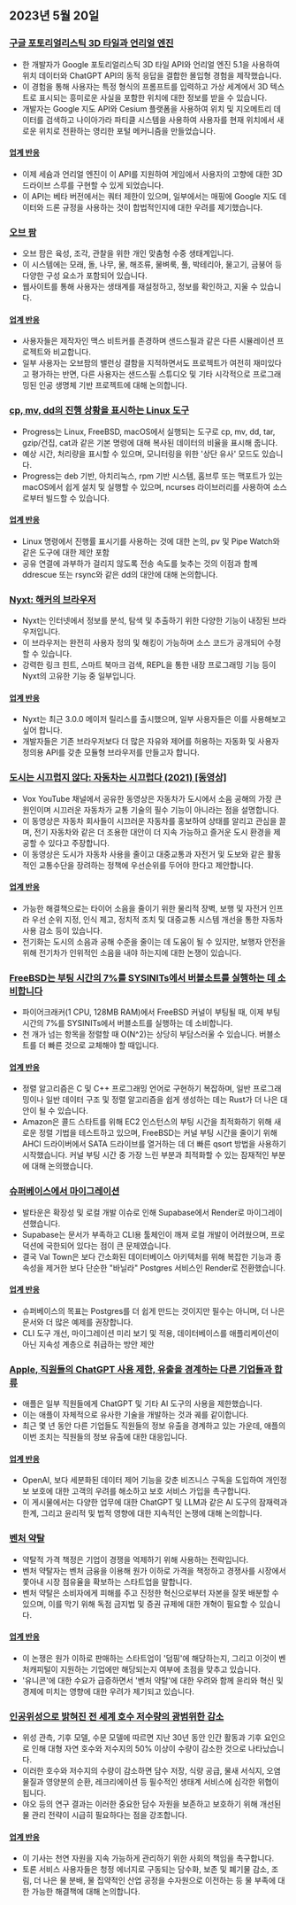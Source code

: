 

<CallToAction />

<Steps>

## 2023년 5월 20일

### [구글 포토리얼리스틱 3D 타일과 언리얼 엔진](https://nilsbakker.nl/portfolio/3d-tiles/)

- 한 개발자가 Google 포토리얼리스틱 3D 타일 API와 언리얼 엔진 5.1을 사용하여 위치 데이터와 ChatGPT API의 동적 응답을 결합한 몰입형 경험을 제작했습니다.
- 이 경험을 통해 사용자는 특정 형식의 프롬프트를 입력하고 가상 세계에서 3D 텍스트로 표시되는 흥미로운 사실을 포함한 위치에 대한 정보를 받을 수 있습니다.
- 개발자는 Google 지도 API와 Cesium 플랫폼을 사용하여 위치 및 지오메트리 데이터를 검색하고 나이아가라 파티클 시스템을 사용하여 사용자를 현재 위치에서 새로운 위치로 전환하는 영리한 포털 메커니즘을 만들었습니다.

#### [업계 반응](http://news.ycombinator.com/item?id=36000631)

- 이제 세슘과 언리얼 엔진이 이 API를 지원하여 게임에서 사용자의 고향에 대한 3D 드라이브 스루를 구현할 수 있게 되었습니다.
- 이 API는 베타 버전에서는 쿼터 제한이 있으며, 일부에서는 매핑에 Google 지도 데이터와 드론 규정을 사용하는 것이 합법적인지에 대한 우려를 제기했습니다.

### [오브 팜](https://orb.farm/)

- 오브 팜은 육성, 조각, 관찰을 위한 개인 맞춤형 수중 생태계입니다.
- 이 시스템에는 모래, 돌, 나무, 물, 해조류, 물벼룩, 풀, 박테리아, 물고기, 금붕어 등 다양한 구성 요소가 포함되어 있습니다.
- 웹사이트를 통해 사용자는 생태계를 재설정하고, 정보를 확인하고, 지울 수 있습니다.

#### [업계 반응](http://news.ycombinator.com/item?id=35999835)

- 사용자들은 제작자인 맥스 비트커를 존경하며 샌드스필과 같은 다른 시뮬레이션 프로젝트와 비교합니다.
- 일부 사용자는 오브팜의 밸런싱 결함을 지적하면서도 프로젝트가 여전히 재미있다고 평가하는 반면, 다른 사용자는 샌드스필 스튜디오 및 기타 시각적으로 프로그래밍된 인공 생명체 기반 프로젝트에 대해 논의합니다.

### [cp, mv, dd의 진행 상황을 표시하는 Linux 도구](https://github.com/Xfennec/progress)

- Progress는 Linux, FreeBSD, macOS에서 실행되는 도구로 cp, mv, dd, tar, gzip/건집, cat과 같은 기본 명령에 대해 복사된 데이터의 비율을 표시해 줍니다.
- 예상 시간, 처리량을 표시할 수 있으며, 모니터링을 위한 '상단 유사' 모드도 있습니다.
- Progress는 deb 기반, 아치리눅스, rpm 기반 시스템, 홈브루 또는 맥포트가 있는 macOS에서 쉽게 설치 및 실행할 수 있으며, ncurses 라이브러리를 사용하여 소스로부터 빌드할 수 있습니다.

#### [업계 반응](http://news.ycombinator.com/item?id=36000407)

- Linux 명령에서 진행률 표시기를 사용하는 것에 대한 논의, pv 및 Pipe Watch와 같은 도구에 대한 제안 포함
- 공유 연결에 과부하가 걸리지 않도록 전송 속도를 늦추는 것의 이점과 함께 ddrescue 또는 rsync와 같은 dd의 대안에 대해 논의합니다.

### [Nyxt: 해커의 브라우저](https://nyxt.atlas.engineer/)

- Nyxt는 인터넷에서 정보를 분석, 탐색 및 추출하기 위한 다양한 기능이 내장된 브라우저입니다.
- 이 브라우저는 완전히 사용자 정의 및 해킹이 가능하며 소스 코드가 공개되어 수정할 수 있습니다.
- 강력한 링크 힌트, 스마트 북마크 검색, REPL을 통한 내장 프로그래밍 기능 등이 Nyxt의 고유한 기능 중 일부입니다.

#### [업계 반응](http://news.ycombinator.com/item?id=36006423)

- Nyxt는 최근 3.0.0 메이저 릴리스를 출시했으며, 일부 사용자들은 이를 사용해보고 싶어 합니다.
- 개발자들은 기존 브라우저보다 더 많은 자유와 제어를 허용하는 자동화 및 사용자 정의용 API를 갖춘 모듈형 브라우저를 만들고자 합니다.

### [도시는 시끄럽지 않다: 자동차는 시끄럽다 (2021) [동영상]](https://www.youtube.com/watch?v=CTV-wwszGw8)

- Vox YouTube 채널에서 공유한 동영상은 자동차가 도시에서 소음 공해의 가장 큰 원인이며 시끄러운 자동차가 교통 기술의 필수 기능이 아니라는 점을 설명합니다.
- 이 동영상은 자동차 회사들이 시끄러운 자동차를 홍보하여 상태를 알리고 관심을 끌며, 전기 자동차와 같은 더 조용한 대안이 더 지속 가능하고 즐거운 도시 환경을 제공할 수 있다고 주장합니다.
- 이 동영상은 도시가 자동차 사용을 줄이고 대중교통과 자전거 및 도보와 같은 활동적인 교통수단을 장려하는 정책에 우선순위를 두어야 한다고 제안합니다.

#### [업계 반응](http://news.ycombinator.com/item?id=35999950)

- 가능한 해결책으로는 타이어 소음을 줄이기 위한 물리적 장벽, 보행 및 자전거 인프라 우선 순위 지정, 인식 제고, 정치적 조치 및 대중교통 시스템 개선을 통한 자동차 사용 감소 등이 있습니다.
- 전기화는 도시의 소음과 공해 수준을 줄이는 데 도움이 될 수 있지만, 보행자 안전을 위해 전기차가 인위적인 소음을 내야 하는지에 대한 논쟁이 있습니다.

### [FreeBSD는 부팅 시간의 7%를 SYSINITs에서 버블소트를 실행하는 데 소비합니다](https://twitter.com/cperciva/status/1659558311920914432)

- 파이어크래커(1 CPU, 128MB RAM)에서 FreeBSD 커널이 부팅될 때, 이제 부팅 시간의 7%를 SYSINITs에서 버블소트를 실행하는 데 소비합니다.
- 천 개가 넘는 항목을 정렬할 때 O(N^2)는 상당히 부담스러울 수 있습니다. 버블소트를 더 빠른 것으로 교체해야 할 때입니다.

#### [업계 반응](http://news.ycombinator.com/item?id=36002574)

- 정렬 알고리즘은 C 및 C++ 프로그래밍 언어로 구현하기 복잡하며, 일반 프로그래밍이나 일반 데이터 구조 및 정렬 알고리즘을 쉽게 생성하는 데는 Rust가 더 나은 대안이 될 수 있습니다.
- Amazon은 콜드 스타트를 위해 EC2 인스턴스의 부팅 시간을 최적화하기 위해 새로운 정렬 기법을 테스트하고 있으며, FreeBSD는 커널 부팅 시간을 줄이기 위해 AHCI 드라이버에서 SATA 드라이브를 열거하는 데 더 빠른 qsort 방법을 사용하기 시작했습니다. 커널 부팅 시간 중 가장 느린 부분과 최적화할 수 있는 잠재적인 부분에 대해 논의했습니다.

### [슈퍼베이스에서 마이그레이션](https://blog.val.town/blog/migrating-from-supabase)

- 발타운은 확장성 및 로컬 개발 이슈로 인해 Supabase에서 Render로 마이그레이션했습니다.
- Supabase는 문서가 부족하고 CLI용 툴체인이 깨져 로컬 개발이 어려웠으며, 프로덕션에 국한되어 있다는 점이 큰 문제였습니다.
- 결국 Val Town은 보다 간소화된 데이터베이스 아키텍처를 위해 복잡한 기능과 종속성을 제거한 보다 단순한 "바닐라" Postgres 서비스인 Render로 전환했습니다.

#### [업계 반응](http://news.ycombinator.com/item?id=36004925)

- 슈퍼베이스의 목표는 Postgres를 더 쉽게 만드는 것이지만 필수는 아니며, 더 나은 문서와 더 많은 예제를 권장합니다.
- CLI 도구 개선, 마이그레이션 미리 보기 및 적용, 데이터베이스를 애플리케이션이 아닌 지속성 계층으로 취급하는 방안 제안

### [Apple, 직원들의 ChatGPT 사용 제한, 유출을 경계하는 다른 기업들과 합류](https://www.wsj.com/articles/apple-restricts-use-of-chatgpt-joining-other-companies-wary-of-leaks-d44d7d34)

- 애플은 일부 직원들에게 ChatGPT 및 기타 AI 도구의 사용을 제한했습니다.
- 이는 애플이 자체적으로 유사한 기술을 개발하는 것과 궤를 같이합니다.
- 최근 몇 년 동안 다른 기업들도 직원들의 정보 유출을 경계하고 있는 가운데, 애플의 이번 조치는 직원들의 정보 유출에 대한 대응입니다.

#### [업계 반응](http://news.ycombinator.com/item?id=36000079)

- OpenAI, 보다 세분화된 데이터 제어 기능을 갖춘 비즈니스 구독을 도입하여 개인정보 보호에 대한 고객의 우려를 해소하고 보호 서비스 가입을 촉구합니다.
- 이 게시물에서는 다양한 업무에 대한 ChatGPT 및 LLM과 같은 AI 도구의 잠재력과 한계, 그리고 윤리적 및 법적 영향에 대한 지속적인 논쟁에 대해 논의합니다.

### [벤처 약탈](https://papers.ssrn.com/sol3/papers.cfm?abstract_id=4437360)

- 약탈적 가격 책정은 기업이 경쟁을 억제하기 위해 사용하는 전략입니다.
- 벤처 약탈자는 벤처 금융을 이용해 원가 이하로 가격을 책정하고 경쟁사를 시장에서 쫓아내 시장 점유율을 확보하는 스타트업을 말합니다.
- 벤처 약탈은 소비자에게 피해를 주고 진정한 혁신으로부터 자본을 잘못 배분할 수 있으며, 이를 막기 위해 독점 금지법 및 증권 규제에 대한 개혁이 필요할 수 있습니다.

#### [업계 반응](http://news.ycombinator.com/item?id=36003096)

- 이 논쟁은 원가 이하로 판매하는 스타트업이 '덤핑'에 해당하는지, 그리고 이것이 벤처캐피털이 지원하는 기업에만 해당되는지 여부에 초점을 맞추고 있습니다.
- '유니콘'에 대한 수요가 급증하면서 '벤처 약탈'에 대한 우려와 함께 윤리와 혁신 및 경제에 미치는 영향에 대한 우려가 제기되고 있습니다.

### [인공위성으로 밝혀진 전 세계 호수 저수량의 광범위한 감소](https://www.science.org/doi/10.1126/science.abo2812)

- 위성 관측, 기후 모델, 수문 모델에 따르면 지난 30년 동안 인간 활동과 기후 요인으로 인해 대형 자연 호수와 저수지의 50% 이상이 수량이 감소한 것으로 나타났습니다.
- 이러한 호수와 저수지의 수량이 감소하면 담수 저장, 식량 공급, 물새 서식지, 오염물질과 영양분의 순환, 레크리에이션 등 필수적인 생태계 서비스에 심각한 위협이 됩니다.
- 야오 등의 연구 결과는 이러한 중요한 담수 자원을 보존하고 보호하기 위해 개선된 물 관리 전략이 시급히 필요하다는 점을 강조합니다.

#### [업계 반응](http://news.ycombinator.com/item?id=35999438)

- 이 기사는 천연 자원을 지속 가능하게 관리하기 위한 사회의 책임을 촉구합니다.
- 토론 서비스 사용자들은 청정 에너지로 구동되는 담수화, 보존 및 폐기물 감소, 조림, 더 나은 물 분배, 물 집약적인 산업 공정을 수자원으로 이전하는 등 물 부족에 대한 가능한 해결책에 대해 논의합니다.

</Steps>
